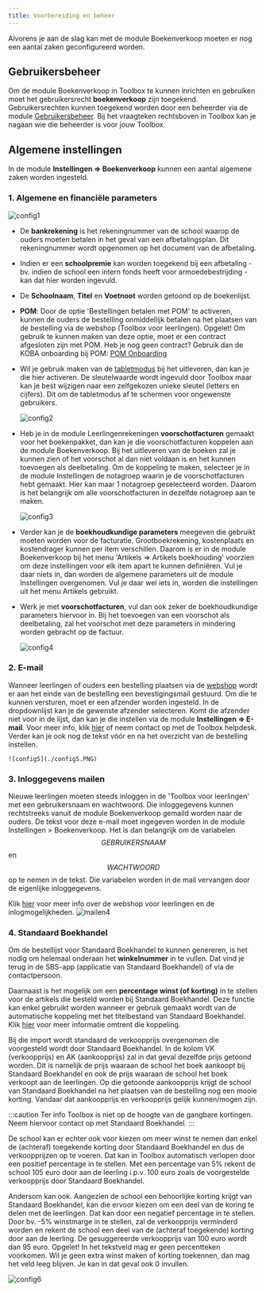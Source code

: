 ```yaml
---
title: Voorbereiding en beheer 
---
```


Alvorens je aan de slag kan met de module Boekenverkoop moeten er nog een aantal zaken geconfigureerd worden. 

## Gebruikersbeheer

Om de module Boekenverkoop in Toolbox te kunnen inrichten en gebruiken moet het gebruikersrecht **boekenverkoop** zijn toegekend. Gebruikersrechten kunnen toegekend worden door een beheerder via de module [Gebruikersbeheer](/gebruikersbeheer). Bij het vraagteken rechtsboven in Toolbox kan je nagaan wie die beheerder is voor jouw Toolbox. 

## Algemene instellingen

In de module **Instellingen => Boekenverkoop** kunnen een aantal algemene zaken worden ingesteld. 

### 1. Algemene en financiële parameters

![config1](./config1.PNG)

- De **bankrekening** is het rekeningnummer van de school waarop de ouders moeten betalen in het geval van een afbetalingsplan. Dit rekeningnummer wordt opgenomen op het document van de afbetaling.
- Indien er een **schoolpremie** kan worden toegekend bij een afbetaling - bv. indien de school een intern fonds heeft voor armoedebestrijding - kan dat hier worden ingevuld. 
- De **Schoolnaam**, **Titel** en **Voetnoot** worden getoond op de boekenlijst. 
- **POM**: Door de optie 'Bestellingen betalen met POM' te activeren, kunnen de ouders de bestelling onmiddellijk betalen na het plaatsen van de bestelling via de webshop (Toolbox voor leerlingen). Opgelet! Om gebruik te kunnen maken van deze optie, moet er een contract afgesloten zijn met POM. Heb je nog geen contract? Gebruik dan de KOBA onboarding bij POM: [POM Onboarding](https://app.pom.be/nl/connect/koba-toolbox/tarieven)
 
- Wil je gebruik maken van de [tabletmodus](/boekenverkoop/bestelling/#5-bestelling-uitleveren) bij het uitleveren, dan kan je die hier activeren. De sleutelwaarde wordt ingevuld door Toolbox maar kan je best wijzigen naar een zelfgekozen unieke sleutel (letters en cijfers). Dit om de tabletmodus af te schermen voor ongewenste gebruikers. 

    ![config2](./config2.PNG)

- Heb je in de module Leerlingenrekeningen **voorschotfacturen** gemaakt voor het boekenpakket, dan kan je die voorschotfacturen koppelen aan de module Boekenverkoop. Bij het uitleveren van de boeken zal je kunnen zien of het voorschot al dan niet voldaan is en het kunnen toevoegen als deelbetaling. Om de koppeling te maken, selecteer je in de module Instellingen de notagroep waarin je de voorschotfacturen hebt gemaakt. Hier kan maar 1 notagroep geselecteerd worden. Daarom is het belangrijk om alle voorschotfacturen in dezelfde notagroep aan te maken. 

    ![config3](./config3.PNG)

- Verder kan je de **boekhoudkundige parameters** meegeven die gebruikt moeten worden voor de facturatie. Grootboekrekening, kostenplaats en kostendrager kunnen per item verschillen. Daarom is er in de module Boekenverkoop bij het menu 'Artikels => Artikels boekhouding' voorzien om deze instellingen voor elk item apart te kunnen definiëren. Vul je daar niets in, dan worden de algemene parameters uit de module Instellingen overgenomen. Vul je daar wel iets in, worden die instellingen uit het menu Artikels gebruikt. 
- Werk je met **voorschotfacturen**, vul dan ook zeker de boekhoudkundige parameters hiervoor in. Bij het toevoegen van een voorschot als deelbetaling, zal het voorschot met deze parameters in mindering worden gebracht op de factuur. 

    ![config4](./config4.PNG)

### 2. E-mail
Wanneer leerlingen of ouders een bestelling plaatsen via de [webshop](/boekenverkoop/leerlingen/#2-webshop) wordt er aan het einde van de bestelling een bevestigingsmail gestuurd. Om die te kunnen versturen, moet er een afzender worden ingesteld. In de dropdownlijst kan je de gewenste afzender selecteren. Komt die afzender niet voor in de lijst, dan kan je die instellen via de module **Instellingen => E-mail**. Voor meer info, klik [hier](/e-mail) of neem contact op met de Toolbox helpdesk. 
Verder kan je ook nog de tekst vóór en na het overzicht van de bestelling instellen. 

    ![config5](./config5.PNG)

### 3. Inloggegevens mailen

Nieuwe leerlingen moeten steeds inloggen in de 'Toolbox voor leerlingen' met een gebruikersnaam en wachtwoord. 
Die inloggegevens kunnen rechtstreeks vanuit de module Boekenverkoop gemaild worden naar de ouders. De tekst voor deze e-mail moet ingegeven worden in de module Instellingen > Boekenverkoop. 
Het is dan belangrijk om de variabelen $$GEBRUIKERSNAAM$$ en $$WACHTWOORD$$ op te nemen in de tekst. Die variabelen worden in de mail vervangen door de eigenlijke inloggegevens. 

Klik [hier](/boekenverkoop/leerlingen/) voor meer info over de webshop voor leerlingen en de inlogmogelijkheden.
![mailen4](./mailen4.png)

### 4. Standaard Boekhandel

Om de bestellijst voor Standaard Boekhandel te kunnen genereren, is het nodig om helemaal onderaan het **winkelnummer** in te vullen. Dat vind je terug in de SBS-app (applicatie van Standaard Boekhandel) of via de contactpersoon. 

Daarnaast is het mogelijk om een **percentage winst (of korting)** in te stellen voor de artikels die besteld worden bij Standaard Boekhandel. Deze functie kan enkel gebruikt worden wanneer er gebruik gemaakt wordt van de automatische koppeling met het titelbestand van Standaard Boekhandel. Klik [hier](/boekenverkoop/artikels/#11-import-via-automatische-koppeling-met-titelbestand-standaard-boekhandel) voor meer informatie omtrent die koppeling. 

Bij die import wordt standaard de verkoopprijs overgenomen die voorgesteld wordt door Standaard Boekhandel. In de kolom VK (verkoopprijs) en AK (aankoopprijs) zal in dat geval dezelfde prijs getoond worden. Dit is namelijk de prijs waaraan de school het boek aankoopt bij Standaard Boekhandel en ook de prijs waaraan de school het boek verkoopt aan de leerlingen. Op die getoonde aankoopprijs krijgt de school van Standaard Boekhandel na het plaatsen van de bestelling nog een mooie korting. Vandaar dat aankoopprijs en verkoopprijs gelijk kunnen/mogen zijn. 

:::caution Ter info
Toolbox is niet op de hoogte van de gangbare kortingen. Neem hiervoor contact op met Standaard Boekhandel. 
:::
    
De school kan er echter ook voor kiezen om meer winst te nemen dan enkel de (achteraf) toegekende korting door Standaard Boekhandel en dus de verkoopprijzen op te voeren. Dat kan in Toolbox automatisch verlopen door een positief percentage in te stellen. Met een percentage van 5% rekent de school 105 euro door aan de leerling i.p.v. 100 euro zoals de voorgestelde verkoopprijs door Standaard Boekhandel. 

Andersom kan ook. Aangezien de school een behoorlijke korting krijgt van Standaard Boekhandel, kan die ervoor kiezen om een deel van de koring te delen met de leerlingen. Dat kan door een negatief percentage in te stellen. Door bv. -5% winstmarge in te stellen, zal de verkoopprijs verminderd worden en rekent de school een deel van de (achteraf toegekende) korting door aan de leerling. De gesuggereerde verkoopprijs van 100 euro wordt dan 95 euro. Opgelet! In het tekstveld mag er geen percentteken voorkomen.
Wil je geen extra winst maken of korting toekennen, dan mag het veld leeg blijven. Je kan in
 dat geval ook 0 invullen. 

![config6](./config6.PNG)



